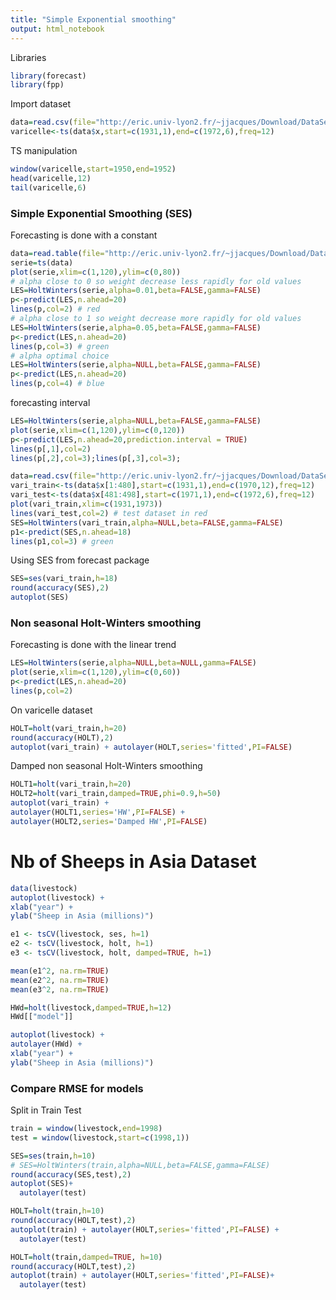 ```yaml
---
title: "Simple Exponential smoothing"
output: html_notebook
---
```



Libraries
```r
library(forecast)
library(fpp)
```

Import dataset
```r
data=read.csv(file="http://eric.univ-lyon2.fr/~jjacques/Download/DataSet/varicelle.csv")
varicelle<-ts(data$x,start=c(1931,1),end=c(1972,6),freq=12)
```

TS manipulation
```r
window(varicelle,start=1950,end=1952)
head(varicelle,12)
tail(varicelle,6)
```

### Simple Exponential Smoothing (SES)
Forecasting is done with a constant
```r
data=read.table(file="http://eric.univ-lyon2.fr/~jjacques/Download/DataSet/serie2.txt")
serie=ts(data)
plot(serie,xlim=c(1,120),ylim=c(0,80))
# alpha close to 0 so weight decrease less rapidly for old values
LES=HoltWinters(serie,alpha=0.01,beta=FALSE,gamma=FALSE)
p<-predict(LES,n.ahead=20)
lines(p,col=2) # red
# alpha close to 1 so weight decrease more rapidly for old values
LES=HoltWinters(serie,alpha=0.05,beta=FALSE,gamma=FALSE)
p<-predict(LES,n.ahead=20)
lines(p,col=3) # green
# alpha optimal choice 
LES=HoltWinters(serie,alpha=NULL,beta=FALSE,gamma=FALSE)
p<-predict(LES,n.ahead=20)
lines(p,col=4) # blue
```

forecasting interval
```r
LES=HoltWinters(serie,alpha=NULL,beta=FALSE,gamma=FALSE)
plot(serie,xlim=c(1,120),ylim=c(0,120))
p<-predict(LES,n.ahead=20,prediction.interval = TRUE)
lines(p[,1],col=2)
lines(p[,2],col=3);lines(p[,3],col=3);
```


```r
data=read.csv(file="http://eric.univ-lyon2.fr/~jjacques/Download/DataSet/varicelle.csv")
vari_train<-ts(data$x[1:480],start=c(1931,1),end=c(1970,12),freq=12)
vari_test<-ts(data$x[481:498],start=c(1971,1),end=c(1972,6),freq=12)
plot(vari_train,xlim=c(1931,1973))
lines(vari_test,col=2) # test dataset in red
SES=HoltWinters(vari_train,alpha=NULL,beta=FALSE,gamma=FALSE)
p1<-predict(SES,n.ahead=18)
lines(p1,col=3) # green
```

Using SES from forecast package

```r
SES=ses(vari_train,h=18)
round(accuracy(SES),2)
autoplot(SES)
```


### Non seasonal Holt-Winters smoothing
Forecasting is done with the linear trend
```r
LES=HoltWinters(serie,alpha=NULL,beta=NULL,gamma=FALSE)
plot(serie,xlim=c(1,120),ylim=c(0,60))
p<-predict(LES,n.ahead=20)
lines(p,col=2)
```


On varicelle dataset
```r
HOLT=holt(vari_train,h=20)
round(accuracy(HOLT),2)
autoplot(vari_train) + autolayer(HOLT,series='fitted',PI=FALSE)
```


Damped non seasonal Holt-Winters smoothing
```r
HOLT1=holt(vari_train,h=20)
HOLT2=holt(vari_train,damped=TRUE,phi=0.9,h=50)
autoplot(vari_train) +
autolayer(HOLT1,series='HW',PI=FALSE) +
autolayer(HOLT2,series='Damped HW',PI=FALSE)
```


# Nb of Sheeps in Asia Dataset
```r
data(livestock)
autoplot(livestock) +
xlab("year") +
ylab("Sheep in Asia (millions)")
```

```r
e1 <- tsCV(livestock, ses, h=1)
e2 <- tsCV(livestock, holt, h=1)
e3 <- tsCV(livestock, holt, damped=TRUE, h=1)
```


```r
mean(e1^2, na.rm=TRUE)
mean(e2^2, na.rm=TRUE)
mean(e3^2, na.rm=TRUE)
```

```r
HWd=holt(livestock,damped=TRUE,h=12)
HWd[["model"]]
```

```r
autoplot(livestock) +
autolayer(HWd) +
xlab("year") +
ylab("Sheep in Asia (millions)")
```



### Compare RMSE for models

Split in Train Test

```r
train = window(livestock,end=1998)
test = window(livestock,start=c(1998,1))
```


```r
SES=ses(train,h=10)
# SES=HoltWinters(train,alpha=NULL,beta=FALSE,gamma=FALSE)
round(accuracy(SES,test),2)
autoplot(SES)+
  autolayer(test)
```

```r
HOLT=holt(train,h=10)
round(accuracy(HOLT,test),2)
autoplot(train) + autolayer(HOLT,series='fitted',PI=FALSE) + 
  autolayer(test)
```

```r
HOLT=holt(train,damped=TRUE, h=10)
round(accuracy(HOLT,test),2)
autoplot(train) + autolayer(HOLT,series='fitted',PI=FALSE)+ 
  autolayer(test)
```
